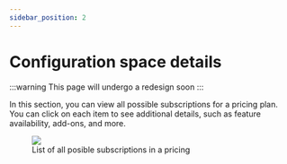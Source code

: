 ```yaml
---
sidebar_position: 2
---
```



# Configuration space details

:::warning
This page will undergo a redesign soon
:::

In this section, you can view all possible subscriptions for a pricing plan.
You can click on each item to see additional details, such as feature availability, add-ons, and more.

<figure style={{textAlign: "center"}}>
    <img src={ConfigurationSpaceDetails} />
    <figcaption style={{fontStyle: "italic"}}>List of all posible subscriptions in a pricing</figcaption>
</figure>
